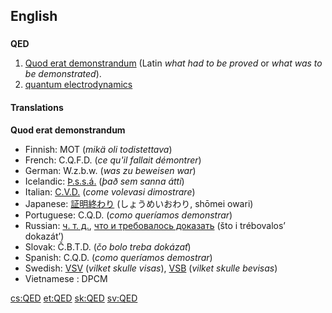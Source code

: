 ==English==
{{wikipedia}}
==={{initialism}}===
'''QED'''

# [[quod erat demonstrandum|Quod erat demonstrandum]] (Latin ''what had to be proved'' or ''what was to be demonstrated'').
# [[quantum electrodynamics]]

====Translations====
'''Quod erat demonstrandum'''

*Finnish: MOT (''mikä oli todistettava'')
*French: C.Q.F.D. (''ce qu'il fallait démontrer'')
*German: W.z.b.w. (''was zu beweisen war'')
*Icelandic: [[Þ.s.s.á.]] (''það sem sanna átti'')
*Italian: [[C.V.D.]] (''come volevasi dimostrare'')
*Japanese: [[証明終わり]] (しょうめいおわり, shōmei owari)
*Portuguese: C.Q.D. (''como queríamos demonstrar'')
*Russian: [[ч. т. д.]], [[что и требовалось доказать]] (što i trébovalos’ dokazát’)
*Slovak: Č.B.T.D. (''čo bolo treba dokázať'')
*Spanish: C.Q.D. (''como queríamos demostrar'')
*Swedish: [[VSV]] (''vilket skulle visas''), [[VSB]] (''vilket skulle bevisas'')
*Vietnamese : DPCM


[[cs:QED]]
[[et:QED]]
[[sk:QED]]
[[sv:QED]]